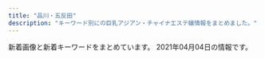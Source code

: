 ```yaml
---
title: "品川・五反田"
description: "キーワード別にの巨乳アジアン・チャイナエステ嬢情報をまとめました。"
---
```


新着画像と新着キーワードをまとめています。
2021年04月04日の情報です。

<DmmAffiliateIns />
<KeywordTable
  shops={
    [
    {
        "img_links": [
            "http://gotanda.pepper.jp/1-01.png",
            "http://gotanda.pepper.jp/m049.png",
            "http://gotanda.pepper.jp/m173.jpg",
            "http://gotanda.pepper.jp/m02272.jpg",
            "http://gotanda.pepper.jp/20151109231038834554.jpg",
            "http://gotanda.pepper.jp/m048.png",
            "http://gotanda.pepper.jp/gotanda001.jpg"
        ],
        "url": "http://gotanda.pepper.jp/",
        "name": "\u4e94\u53cd\u7530\u30e1\u30c7\u30a3\u30ab\u30eb\u30a8\u30f3",
        "keywords": {},
        "station": "JR\u4e94\u53cd\u7530\u99c5\u897f\u53e3"
    },
    {
        "url": "http://es-mirei.com/",
        "keywords": {
            "86": 2,
            "88": 2,
            "85": 2,
            "87": 4,
            "E": 8
        },
        "name": "\u7f8e\u4f36",
        "station": "JR\u4e94\u53cd\u7530\u99c5\u897f\u53e3",
        "img_links": [
            "http://es-mirei.com/images/store/05.jpg",
            "http://es-mirei.com/images/s3Slider1Images/03.jpg",
            "http://es-mirei.com/staffPhoto/b20180209180323.jpg",
            "http://es-mirei.com/images/store/03.jpg",
            "http://es-mirei.com/staffPhoto/b20170908125528.jpg",
            "http://es-mirei.com/staffPhoto/b20170911152129.jpg",
            "http://es-mirei.com/staffPhoto/s20170911152114.jpg",
            "http://es-mirei.com/images/store/02.jpg",
            "http://es-mirei.com/images/noImg.jpg",
            "http://es-mirei.com/images/store/01.jpg",
            "http://es-mirei.com/staffPhoto/s20170728165536.jpg",
            "http://es-mirei.com/staffPhoto/b20170728165302.jpg",
            "http://es-mirei.com/staffPhoto/s20170908125528.jpg",
            "http://es-mirei.com/images/s3Slider1Images/02.jpg",
            "http://es-mirei.com/staffPhoto/s20170911152129.jpg",
            "http://es-mirei.com/images/store/04.jpg",
            "http://es-mirei.com/staffPhoto/b20180613122502.jpg",
            "http://es-mirei.com/images/s3Slider1Images/01.jpg",
            "http://es-mirei.com/staffPhoto/b20170728165256.jpg",
            "http://es-mirei.com/staffPhoto/s20170728165256.jpg",
            "http://es-mirei.com/images/store/06.jpg",
            "http://es-mirei.com/staffPhoto/s20180209180323.jpg",
            "http://es-mirei.com/images/returnStaffBtn.png",
            "http://es-mirei.com/staffPhoto/b20170911152114.jpg",
            "http://es-mirei.com/staffPhoto/s20180613122502.jpg",
            "http://es-mirei.com/staffPhoto/s20170728165302.jpg",
            "http://es-mirei.com/staffPhoto/b20170728165536.jpg"
        ]
    },
    {
        "img_links": [
            "http://www.kenkou-house.info/img/Himawari_88_31.png",
            "http://www.kenkou-house.info/img/s22.jpg",
            "http://www.kenkou-house.info/img/bottmo-ritght.png",
            "http://www.kenkou-house.info/img/m6.png",
            "http://www.kenkou-house.info/img/m7.png",
            "http://www.kenkou-house.info/img/s17.jpg",
            "http://www.kenkou-house.info/img/body-.png",
            "http://www.kenkou-house.info/img/s20.jpg",
            "http://www.kenkou-house.info/img/s7.jpg",
            "http://www.kenkou-house.info/img/Himawari_160_45.png",
            "http://www.kenkou-house.info/img/s21.jpg",
            "http://www.kenkou-house.info/img/door.png",
            "http://www.kenkou-house.info/img/Himawari_200_40.png",
            "http://www.kenkou-house.info/img/Himawari_468_60.png",
            "http://www.kenkou-house.info/img/s15.jpg",
            "http://www.kenkou-house.info/img/s12.jpg",
            "http://www.kenkou-house.info/img/m2.png",
            "http://www.kenkou-house.info/img/play.png",
            "http://www.kenkou-house.info/img/s1.jpg",
            "http://www.kenkou-house.info/img/s16.jpg",
            "http://www.kenkou-house.info/img/s61.jpg",
            "http://www.kenkou-house.info/img/m4.png",
            "http://www.kenkou-house.info/img/s4.jpg",
            "http://www.kenkou-house.info/img/m1.png",
            "http://www.kenkou-house.info/img/s13.jpg",
            "http://www.kenkou-house.info/img/s91.jpg",
            "http://www.kenkou-house.info/img/s33.jpg",
            "http://www.kenkou-house.info/img/head.png",
            "http://www.kenkou-house.info/img/m5.png",
            "http://www.kenkou-house.info/img/m3.png",
            "http://www.kenkou-house.info/img/bottmo-left.png",
            "http://www.kenkou-house.info/img/s.png",
            "http://www.kenkou-house.info/img/m8.png",
            "http://www.kenkou-house.info/img/s14.jpg",
            "http://www.kenkou-house.info/img/s11.jpg"
        ],
        "keywords": {
            "C": 8
        },
        "name": "\u3072\u307e\u308f\u308a",
        "url": "http://www.kenkou-house.info/",
        "station": "JR\u4e94\u53cd\u7530\u99c5\u6771\u53e3"
    },
    {
        "station": "JR\u4e94\u53cd\u7530\u99c5\u897f\u53e3",
        "img_links": [
            "http://p-fly.work/images/sys3.jpg",
            "http://p-fly.work/images/head.png",
            "http://p-fly.work/img/sara1.jpg",
            "http://p-fly.work/staff/yuki.jpg",
            "http://p-fly.work/images/b3.jpg",
            "http://p-fly.work/staff/yuyu.jpg",
            "http://p-fly.work/images/interior_t.png",
            "http://p-fly.work/images/12.jpg",
            "http://p-fly.work/images/staff_t.png",
            "http://p-fly.work/img/mai1.jpg",
            "http://p-fly.work/images/1.jpg",
            "http://p-fly.work/staff/sara.jpg",
            "http://p-fly.work/images/tr.jpg",
            "http://p-fly.work/images/mobile.jpg",
            "http://p-fly.work/images/ac1.jpg",
            "http://p-fly.work/images/int2.png",
            "http://p-fly.work/images/line.png",
            "http://p-fly.work/images/7.jpg",
            "http://p-fly.work/images/10.jpg",
            "http://p-fly.work/images/sys4.png",
            "http://p-fly.work/img/yuyu1.jpg",
            "http://p-fly.work/images/sys1.jpg",
            "http://p-fly.work/images/b1.jpg",
            "http://p-fly.work/images/sys2.jpg",
            "http://p-fly.work/staff/koko.jpg",
            "http://p-fly.work/staff/mai.jpg",
            "http://p-fly.work/images/int1.jpg",
            "http://p-fly.work/images/news.jpg",
            "http://p-fly.work/img/koko1.jpg",
            "http://p-fly.work/images/b2.jpg"
        ],
        "url": "http://p-fly.work/",
        "keywords": {},
        "name": "\u7d2b\u306e\u8776"
    },
    {
        "name": "\u5eb7\u7984",
        "img_links": [
            "http://www.kouroku-este.com/img/staff/fff/s-fff1.jpg",
            "http://www.kouroku-este.com/img/system/service01.jpg",
            "http://www.kouroku-este.com/img/staff/eee/s-eee1.jpg",
            "http://www.kouroku-este.com/img/menu/info_r.jpg",
            "http://www.kouroku-este.com/img/staff/ggg/ggg1.jpg",
            "http://www.kouroku-este.com/img/staff/bbb/bbb1.jpg",
            "http://www.kouroku-este.com/img/system/service02.jpg",
            "http://www.kouroku-este.com/img/staff/ccc/ccc2.jpg",
            "http://www.kouroku-este.com/img/staff/fff/s-fff2.jpg",
            "http://www.kouroku-este.com/img/staff/ccc/ccc1.jpg",
            "http://www.kouroku-este.com/img/staff/aaa/aaa1.jpg",
            "http://www.kouroku-este.com/img/top/listmark1.png",
            "http://www.kouroku-este.com/img/staff/aaa/aaa2.jpg",
            "http://www.kouroku-este.com/img/staff/eee/s-eee2.jpg"
        ],
        "url": "http://www.kouroku-este.com/",
        "keywords": {
            "C": 15
        },
        "station": "JR\u54c1\u5ddd\u99c5\u9ad8\u8f2a\u53e3"
    },
    {
        "url": "http://f-aroma.info/",
        "keywords": {},
        "name": "\u30d5\u30ed\u30fc\u30e9",
        "img_links": [],
        "station": "JR\u54c1\u5ddd\u99c5\u9ad8\u8f2a\u53e3"
    },
    {
        "name": "\u6708\u306e\u548c",
        "station": "JR\u4e94\u53cd\u7530\u99c5\u897f\u53e3",
        "keywords": {},
        "url": "https://tsukiwa.info/",
        "img_links": [
            "https://tsukiwa.info/img/staff/no_image.jpg",
            "https://tsukiwa.info/img/staff/mimi20202.jpg",
            "https://tsukiwa.info/img/staff/sara243.jpg",
            "https://tsukiwa.info/img/staff/ruru1.jpg",
            "https://tsukiwa.info/img/bar_staff.png",
            "https://tsukiwa.info/img/news3.png",
            "https://tsukiwa.info/img/staff/koko3.jpg",
            "https://tsukiwa.info/img/staff/1B18DB0C-4C76-4A8F-972F-C1207E0FEBD1.jpeg",
            "https://tsukiwa.info/img/staff/sara242.jpg",
            "https://tsukiwa.info/img/staff/mimi202012.jpg",
            "https://tsukiwa.info/img/staff/sara241.jpg",
            "https://tsukiwa.info/img/news1.png",
            "https://tsukiwa.info/img/event/camp03.jpg",
            "https://tsukiwa.info/img/staff/rumi02.jpg",
            "https://tsukiwa.info/img/top_map.jpg",
            "https://tsukiwa.info/img/event/20210128.png",
            "https://tsukiwa.info/img/staff/75307587-4A46-4F15-A25F-82452D8FC90A.jpeg",
            "https://tsukiwa.info/img/bar_profile.png",
            "https://tsukiwa.info/img/bar_gallery.png",
            "https://tsukiwa.info/img/staff/aya2101.jpg",
            "https://tsukiwa.info/img/staff_top/20201219_2.jpg",
            "https://tsukiwa.info/img/staff/yuri001.jpg",
            "https://tsukiwa.info/img/staff_top/20201219_1.jpg",
            "https://tsukiwa.info/img/staff/mimi01.jpg",
            "https://tsukiwa.info/img/staff/sara244.jpg",
            "https://tsukiwa.info/img/staff/yuna01.jpg",
            "https://tsukiwa.info/img/pickupGirl.png",
            "https://tsukiwa.info/img/akusesu-top0.jpg",
            "https://tsukiwa.info/img/staff/5B1348C8-81C8-4A36-8AF4-201F525E98EC.jpeg",
            "https://tsukiwa.info/img/staff/rumi04.jpg",
            "https://www.a-side.com/ad/koko/include/banner/koko_200x40.png"
        ]
    },
    {
        "img_links": [
            "http://lacure.link/images/g6.jpg",
            "http://lacure.link/images/r3.jpg",
            "http://lacure.link/images/yuki.jpg",
            "http://lacure.link/images/s1.jpg",
            "http://lacure.link/images/s_staff.png",
            "http://lacure.link/images/g1.jpg",
            "http://lacure.link/images/g3.jpg",
            "http://lacure.link/images/top2.jpg",
            "http://lacure.link/images/kol.jpg",
            "http://lacure.link/images/kiki.jpg",
            "http://lacure.link/images/r1.jpg",
            "http://lacure.link/images/zi.png",
            "http://lacure.link/images/left3.png",
            "http://lacure.link/images/g5.jpg",
            "http://lacure.link/images/sayuri.jpg",
            "http://lacure.link/images/r2.jpg",
            "http://lacure.link/images/g0.jpg",
            "http://lacure.link/images/news.png",
            "http://lacure.link/images/asali.jpg",
            "http://lacure.link/images/g2.jpg",
            "http://lacure.link/images/face.png",
            "http://lacure.link/images/r4.jpg",
            "http://lacure.link/images/r5.jpg",
            "http://lacure.link/images/r6.jpg",
            "http://lacure.link/images/gb01.png"
        ],
        "station": "\u6238\u8d8a\u9280\u5ea7\u99c5",
        "name": "\u30e9\u30ad\u30e5\u30a2",
        "url": "http://lacure.link/",
        "keywords": {}
    },
    {
        "station": "JR\u4e94\u53cd\u7530\u99c5",
        "keywords": {},
        "img_links": [
            "http://hanagoromo.work/sayaka.jpg",
            "http://hanagoromo.work/sys.jpg",
            "http://hanagoromo.work/main_top.jpg",
            "http://hanagoromo.work/rina2.jpeg",
            "http://hanagoromo.work/nana1.jpg",
            "http://hanagoromo.work/3.jpg",
            "http://hanagoromo.work/ai2.jpg",
            "http://hanagoromo.work/mens-esthe1.png",
            "http://hanagoromo.work/miyuki.jpg",
            "http://hanagoromo.work/yuna1.jpg",
            "http://hanagoromo.work/mio1.jpg",
            "http://hanagoromo.work/yuyu.jpg",
            "http://hanagoromo.work/mio2.jpg",
            "http://hanagoromo.work/ai3.jpg",
            "http://hanagoromo.work/yuki.jpg",
            "http://hanagoromo.work/yumi.jpg",
            "http://hanagoromo.work/miko.jpg",
            "http://hanagoromo.work/interior_t.jpg",
            "http://hanagoromo.work/nana.jpg",
            "http://hanagoromo.work/yuna2.jpg",
            "http://hanagoromo.work/6.jpg",
            "http://hanagoromo.work/nana2.jpg",
            "http://hanagoromo.work/tina2.jpg",
            "http://hanagoromo.work/interior1.jpg",
            "http://hanagoromo.work/s1.png",
            "http://hanagoromo.work/hitomi2.jpg",
            "http://hanagoromo.work/hitomi1.jpg",
            "http://hanagoromo.work/2.jpg",
            "http://hanagoromo.work/int2.jpg",
            "http://hanagoromo.work/miyuki1.jpg",
            "http://hanagoromo.work/hitomi.jpg",
            "http://hanagoromo.work/mio.jpg",
            "http://hanagoromo.work/4.jpg",
            "http://hanagoromo.work/head.jpg",
            "http://hanagoromo.work/rina1.jpeg",
            "http://hanagoromo.work/yumi1.jpg",
            "http://hanagoromo.work/112.jpg",
            "http://hanagoromo.work/b3.jpg",
            "http://hanagoromo.work/eri.jpg",
            "http://hanagoromo.work/tina.jpg",
            "http://hanagoromo.work/ta.png",
            "http://hanagoromo.work/rie1.jpg",
            "http://hanagoromo.work/b1.jpg",
            "http://hanagoromo.work/1.jpg",
            "http://hanagoromo.work/staff_t.jpg",
            "http://hanagoromo.work/b2.jpg"
        ],
        "url": "http://hanagoromo.work/",
        "name": "\u82b1\u8863"
    },
    {
        "station": "JR\u4e94\u53cd\u7530\u99c5\u897f\u53e3",
        "img_links": [
            "http://www.relax-cs.com/ncss/nav/nav-006.jpg",
            "http://www.relax-cs.com/ncss/staff01.jpg",
            "http://www.relax-cs.com/ncss/nav/nav-005.jpg",
            "http://www.relax-cs.com/ncss/staff0401.jpg",
            "http://www.relax-cs.com/ncss/nav/nav-004.jpg",
            "http://www.relax-cs.com/ncss/nav/nav-001.jpg",
            "http://www.relax-cs.com/ncss/top03.jpg",
            "http://www.relax-cs.com/ncss/staff02.jpg",
            "http://www.relax-cs.com/ncss/tel.png",
            "http://www.relax-cs.com/ncss/top001.jpg",
            "http://www.relax-cs.com/ncss/nav/nav-002.jpg",
            "http://www.relax-cs.com/ncss/nav/nav-003.jpg",
            "http://www.relax-cs.com/ncss/top02-left.jpg"
        ],
        "url": "http://www.relax-cs.com/",
        "keywords": {},
        "name": "\u30ea\u30e9\u30af\u30bc\u30fc\u30b7\u30e7\u30f3\u862d"
    },
    {
        "url": "http://www.es-yuduki.com/",
        "station": "JR\u4e94\u53cd\u7530\u99c5\u897f\u53e3",
        "keywords": {
            "C": 13
        },
        "name": "\u30de\u30c3\u30b5\u30fc\u30b8\u306e\u5915\u6708",
        "img_links": [
            "http://www.es-yuduki.com/css/progress04.jpg",
            "http://www.es-yuduki.com/css/nav/change-001.jpg",
            "http://www.es-yuduki.com/css/nav/change-005.jpg",
            "http://www.es-yuduki.com/css/progress02.jpg",
            "http://www.es-yuduki.com/css/nav/nav-001.jpg",
            "http://www.es-yuduki.com/css/staff02.jpg",
            "http://www.es-yuduki.com/css/nav/change-007.jpg",
            "http://www.es-yuduki.com/css/nav/nav-0003.jpg",
            "http://www.es-yuduki.com/css/kanban.jpg",
            "http://www.es-yuduki.com/css/progress06.jpg",
            "http://www.es-yuduki.com/css/nav/nav-005.jpg",
            "http://www.es-yuduki.com/css/nav/nav-007.jpg",
            "http://www.es-yuduki.com/css/nav/change-002.jpg",
            "http://www.es-yuduki.com/css/nav/change-006.jpg",
            "http://www.es-yuduki.com/css/progress01.jpg",
            "http://www.es-yuduki.com/css/head.jpg",
            "http://www.es-yuduki.com/css/nav/change-0003.jpg",
            "http://www.es-yuduki.com/css/nav/nav-004.jpg",
            "http://www.es-yuduki.com/css/staff01.jpg",
            "http://www.es-yuduki.com/css/staff00.jpg",
            "http://www.es-yuduki.com/css/staff01-b.jpg",
            "http://www.es-yuduki.com/css/staff02-b.jpg",
            "http://www.es-yuduki.com/css/staff03-b.jpg",
            "http://www.es-yuduki.com/css/progress08.jpg",
            "http://www.es-yuduki.com/css/nav/nav-002.jpg",
            "http://www.es-yuduki.com/css/nav/change-004.jpg",
            "http://www.es-yuduki.com/css/progress05.jpg",
            "http://www.es-yuduki.com/css/progress07.jpg",
            "http://www.es-yuduki.com/css/staff03.jpg",
            "http://www.es-yuduki.com/css/nav/nav-006.jpg",
            "http://www.es-yuduki.com/css/coupon003.jpg",
            "http://www.es-yuduki.com/css/main-top05.png",
            "http://www.es-yuduki.com/css/progress03.jpg"
        ]
    },
    {
        "url": "https://i-house.aoaoeo.com/",
        "name": "\u7652\u3057\u30cf\u30a6\u30b9",
        "keywords": {},
        "station": "JR\u4e94\u53cd\u7530\u99c5\u897f\u53e3",
        "img_links": []
    },
    {
        "url": "http://hi-msg.com/tonpoh/",
        "name": "\u30c8\u30f3\u30dd\u30fc",
        "keywords": {},
        "station": "JR\u4e94\u53cd\u7530\u99c5\u897f\u53e3",
        "img_links": [
            "http://hi-msg.com/tonpoh/images/ll.png",
            "http://hi-msg.com/tonpoh/images/p-8-1.jpg",
            "http://hi-msg.com/tonpoh/images/p-0.jpg",
            "http://hi-msg.com/tonpoh/images/p-14-1.jpg",
            "http://hi-msg.com/tonpoh/images/p-12.jpg",
            "http://hi-msg.com/tonpoh/images/botton.png",
            "http://hi-msg.com/tonpoh/images/s4.jpg",
            "http://hi-msg.com/tonpoh/images/p-14.jpg",
            "http://hi-msg.com/tonpoh/images/p-6-1.jpg",
            "http://hi-msg.com/tonpoh/images/p-11.jpg",
            "http://hi-msg.com/tonpoh/images/p-5.jpg",
            "http://hi-msg.com/tonpoh/images/p-9-1.jpg",
            "http://hi-msg.com/tonpoh/images/tit-sys.png",
            "http://hi-msg.com/tonpoh/images/fla-3.png",
            "http://hi-msg.com/tonpoh/images/p-9.jpg",
            "http://hi-msg.com/tonpoh/images/p-7.jpg",
            "http://hi-msg.com/tonpoh/images/fla-1.png",
            "http://hi-msg.com/tonpoh/images/tit-staff.png",
            "http://hi-msg.com/tonpoh/images/s8.png",
            "http://hi-msg.com/tonpoh/images/p-7-1.jpg",
            "http://hi-msg.com/tonpoh/images/p-11-1.jpg",
            "http://hi-msg.com/tonpoh/images/p-1.jpg",
            "http://hi-msg.com/tonpoh/images/p-4.jpg",
            "http://hi-msg.com/tonpoh/images/l.png",
            "http://hi-msg.com/tonpoh/images/s9.png",
            "http://hi-msg.com/tonpoh/images/s5.png",
            "http://hi-msg.com/tonpoh/images/s1.png",
            "http://hi-msg.com/tonpoh/images/p-12-1.jpg",
            "http://hi-msg.com/tonpoh/images/fla.png",
            "http://hi-msg.com/tonpoh/images/line.png",
            "http://hi-msg.com/tonpoh/images/p-2.jpg",
            "http://hi-msg.com/tonpoh/images/p-10.jpg",
            "http://hi-msg.com/tonpoh/images/no.png",
            "http://hi-msg.com/tonpoh/images/p-10-1.jpg",
            "http://hi-msg.com/tonpoh/images/p-13-1.jpg",
            "http://hi-msg.com/tonpoh/images/p-8.jpg",
            "http://hi-msg.com/tonpoh/images/p-6.jpg",
            "http://hi-msg.com/tonpoh/images/p-13.jpg",
            "http://hi-msg.com/tonpoh/images/s6.png"
        ]
    },
    {
        "keywords": {
            "90": 2,
            "D": 5,
            "87": 2,
            "C": 3,
            "86": 2,
            "G": 1,
            "84": 5,
            "88": 3,
            "E": 5
        },
        "url": "http://www.relax-fuyou.info/",
        "station": "JR\u4e94\u53cd\u7530\u99c5\u6771\u53e3",
        "name": "\u8299\u84c9\uff5e\u30d5\u30e8\u30a6\uff5e",
        "img_links": [
            "http://www.relax-fuyou.info/i/img/st191.jpg",
            "http://www.relax-fuyou.info/img/st5.jpg",
            "http://www.relax-fuyou.info/i/img/st11.jpg",
            "http://www.relax-fuyou.info/img/st110.jpg",
            "http://www.relax-fuyou.info/img/sta1.jpg",
            "http://www.relax-fuyou.info/img/st191.jpg",
            "http://www.relax-fuyou.info/img/sta5.jpg",
            "http://www.relax-fuyou.info/img/st150.jpg",
            "http://www.relax-fuyou.info/img/sta18.jpg",
            "http://www.relax-fuyou.info/img/st201.jpg",
            "http://www.relax-fuyou.info/i/img/st160.jpg",
            "http://www.relax-fuyou.info/img/st72.jpg",
            "http://www.relax-fuyou.info/img/st71.jpg",
            "http://www.relax-fuyou.info/i/img/st140.jpg",
            "http://www.relax-fuyou.info/i/img/st9.jpg",
            "http://www.relax-fuyou.info/img/st7.jpg",
            "http://www.relax-fuyou.info/img/st41.jpg",
            "http://www.relax-fuyou.info/img/st160.jpg",
            "http://www.relax-fuyou.info/i/img/sta20.jpg",
            "http://www.relax-fuyou.info/i/img/st5.jpg",
            "http://www.relax-fuyou.info/img/sta16.jpg",
            "http://www.relax-fuyou.info/i/img/st110.jpg",
            "http://www.relax-fuyou.info/img/st10.jpg",
            "http://www.relax-fuyou.info/i/img/st201.jpg",
            "http://www.relax-fuyou.info/img/sta17.jpg",
            "http://www.relax-fuyou.info/i/img/st42.jpg",
            "http://www.relax-fuyou.info/img/st42.jpg",
            "http://www.relax-fuyou.info/img/st1.jpg",
            "http://www.relax-fuyou.info/img/st171.jpg",
            "http://www.relax-fuyou.info/i/img/top.jpg",
            "http://www.relax-fuyou.info/i/img/st17.jpg",
            "http://www.relax-fuyou.info/img/r9.jpg",
            "http://www.relax-fuyou.info/img/st8.jpg",
            "http://www.relax-fuyou.info/i/img/r2.jpg",
            "http://www.relax-fuyou.info/img/st11.jpg",
            "http://www.relax-fuyou.info/img/sta15.jpg",
            "http://www.relax-fuyou.info/img/st161.jpg",
            "http://www.relax-fuyou.info/img/st140.jpg",
            "http://www.relax-fuyou.info/img/sta8.jpg",
            "http://www.relax-fuyou.info/img/st17.jpg",
            "http://www.relax-fuyou.info/img/sta19.jpg",
            "http://www.relax-fuyou.info/img/st181.jpg",
            "http://www.relax-fuyou.info/img/top.jpg",
            "http://www.relax-fuyou.info/i/img/st8.jpg",
            "http://www.relax-fuyou.info/i/img/r3.jpg",
            "http://www.relax-fuyou.info/i/img/st181.jpg",
            "http://www.relax-fuyou.info/i/img/st10.jpg",
            "http://www.relax-fuyou.info/i/img/r1.jpg",
            "http://www.relax-fuyou.info/img/st141.jpg",
            "http://www.relax-fuyou.info/img/sta20.jpg"
        ]
    }
]
}
/>
<DmmAffiliateScript />
